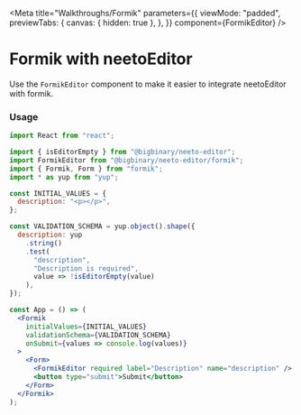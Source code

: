 
<Meta
  title="Walkthroughs/Formik"
  parameters={{
    viewMode: "padded",
    previewTabs: {
      canvas: { hidden: true },
    },
  }}
  component={FormikEditor}
/>

# Formik with neetoEditor

Use the `FormikEditor` component to make it easier to integrate neetoEditor with
formik.

### Usage

```jsx
import React from "react";

import { isEditorEmpty } from "@bigbinary/neeto-editor";
import FormikEditor from "@bigbinary/neeto-editor/formik";
import { Formik, Form } from "formik";
import * as yup from "yup";

const INITIAL_VALUES = {
  description: "<p></p>",
};

const VALIDATION_SCHEMA = yup.object().shape({
  description: yup
    .string()
    .test(
      "description",
      "Description is required",
      value => !isEditorEmpty(value)
    ),
});

const App = () => (
  <Formik
    initialValues={INITIAL_VALUES}
    validationSchema={VALIDATION_SCHEMA}
    onSubmit={values => console.log(values)}
  >
    <Form>
      <FormikEditor required label="Description" name="description" />
      <button type="submit">Submit</button>
    </Form>
  </Formik>
);
```

<Canvas>
  <FormikEditorDemo />
</Canvas>
